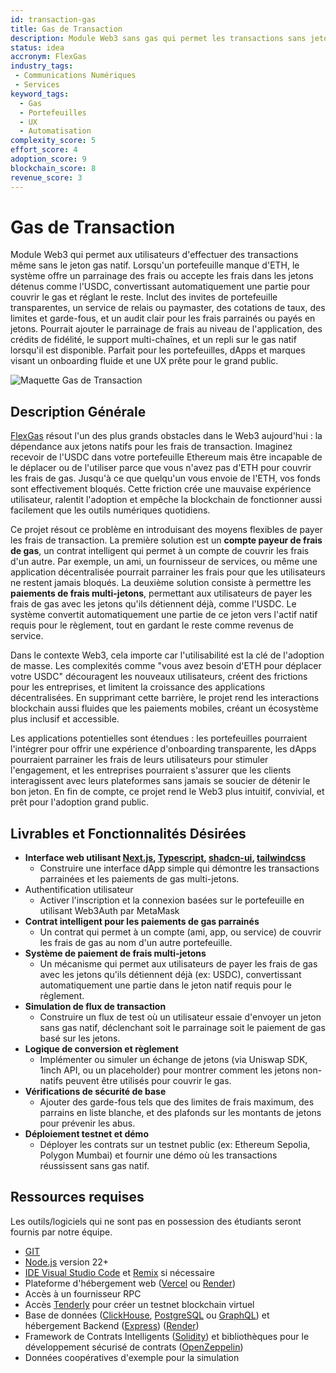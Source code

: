 ```yaml
---
id: transaction-gas
title: Gas de Transaction
description: Module Web3 sans gas qui permet les transactions sans jetons natifs en parrainant les frais ou en acceptant les stablecoins, avec conversion automatique, garde-fous, support multi-chaînes, et repli sur le gas pour une UX fluide dans les portefeuilles, dApps et marques.
status: idea
accronym: FlexGas
industry_tags:
 - Communications Numériques
 - Services
keyword_tags:
  - Gas
  - Portefeuilles
  - UX
  - Automatisation
complexity_score: 5
effort_score: 4
adoption_score: 9
blockchain_score: 8
revenue_score: 3
---
```



# Gas de Transaction

Module Web3 qui permet aux utilisateurs d'effectuer des transactions même sans le jeton gas natif. Lorsqu'un portefeuille manque d'ETH, le système offre un parrainage des frais ou accepte les frais dans les jetons détenus comme l'USDC, convertissant automatiquement une partie pour couvrir le gas et réglant le reste. Inclut des invites de portefeuille transparentes, un service de relais ou paymaster, des cotations de taux, des limites et garde-fous, et un audit clair pour les frais parrainés ou payés en jetons. Pourrait ajouter le parrainage de frais au niveau de l'application, des crédits de fidélité, le support multi-chaînes, et un repli sur le gas natif lorsqu'il est disponible. Parfait pour les portefeuilles, dApps et marques visant un onboarding fluide et une UX prête pour le grand public.

![Maquette Gas de Transaction](/images/project/transaction-gas.jpg)

## Description Générale

[FlexGas](https://flexgas.monark.io) résout l'un des plus grands obstacles dans le Web3 aujourd'hui : la dépendance aux jetons natifs pour les frais de transaction. Imaginez recevoir de l'USDC dans votre portefeuille Ethereum mais être incapable de le déplacer ou de l'utiliser parce que vous n'avez pas d'ETH pour couvrir les frais de gas. Jusqu'à ce que quelqu'un vous envoie de l'ETH, vos fonds sont effectivement bloqués. Cette friction crée une mauvaise expérience utilisateur, ralentit l'adoption et empêche la blockchain de fonctionner aussi facilement que les outils numériques quotidiens.

Ce projet résout ce problème en introduisant des moyens flexibles de payer les frais de transaction. La première solution est un **compte payeur de frais de gas**, un contrat intelligent qui permet à un compte de couvrir les frais d'un autre. Par exemple, un ami, un fournisseur de services, ou même une application décentralisée pourrait parrainer les frais pour que les utilisateurs ne restent jamais bloqués. La deuxième solution consiste à permettre les **paiements de frais multi-jetons**, permettant aux utilisateurs de payer les frais de gas avec les jetons qu'ils détiennent déjà, comme l'USDC. Le système convertit automatiquement une partie de ce jeton vers l'actif natif requis pour le règlement, tout en gardant le reste comme revenus de service.

Dans le contexte Web3, cela importe car l'utilisabilité est la clé de l'adoption de masse. Les complexités comme "vous avez besoin d'ETH pour déplacer votre USDC" découragent les nouveaux utilisateurs, créent des frictions pour les entreprises, et limitent la croissance des applications décentralisées. En supprimant cette barrière, le projet rend les interactions blockchain aussi fluides que les paiements mobiles, créant un écosystème plus inclusif et accessible.

Les applications potentielles sont étendues : les portefeuilles pourraient l'intégrer pour offrir une expérience d'onboarding transparente, les dApps pourraient parrainer les frais de leurs utilisateurs pour stimuler l'engagement, et les entreprises pourraient s'assurer que les clients interagissent avec leurs plateformes sans jamais se soucier de détenir le bon jeton. En fin de compte, ce projet rend le Web3 plus intuitif, convivial, et prêt pour l'adoption grand public.

## Livrables et Fonctionnalités Désirées

- **Interface web utilisant [Next.js](https://nextjs.org/), [Typescript](https://www.typescriptlang.org/), [shadcn-ui](https://ui.shadcn.com/), [tailwindcss](https://tailwindcss.com/)**
   - Construire une interface dApp simple qui démontre les transactions parrainées et les paiements de gas multi-jetons.
- Authentification utilisateur
   - Activer l'inscription et la connexion basées sur le portefeuille en utilisant Web3Auth par MetaMask
- **Contrat intelligent pour les paiements de gas parrainés**
   - Un contrat qui permet à un compte (ami, app, ou service) de couvrir les frais de gas au nom d'un autre portefeuille.
- **Système de paiement de frais multi-jetons**
   - Un mécanisme qui permet aux utilisateurs de payer les frais de gas avec les jetons qu'ils détiennent déjà (ex: USDC), convertissant automatiquement une partie dans le jeton natif requis pour le règlement.
- **Simulation de flux de transaction**
   - Construire un flux de test où un utilisateur essaie d'envoyer un jeton sans gas natif, déclenchant soit le parrainage soit le paiement de gas basé sur les jetons.
- **Logique de conversion et règlement**
   - Implémenter ou simuler un échange de jetons (via Uniswap SDK, 1inch API, ou un placeholder) pour montrer comment les jetons non-natifs peuvent être utilisés pour couvrir le gas.
- **Vérifications de sécurité de base**
   - Ajouter des garde-fous tels que des limites de frais maximum, des parrains en liste blanche, et des plafonds sur les montants de jetons pour prévenir les abus.
- **Déploiement testnet et démo**
   - Déployer les contrats sur un testnet public (ex: Ethereum Sepolia, Polygon Mumbai) et fournir une démo où les transactions réussissent sans gas natif.

## Ressources requises

Les outils/logiciels qui ne sont pas en possession des étudiants seront fournis par notre équipe.

- [GIT](https://git-scm.com/)
- [Node.js](https://nodejs.org/) version 22+
- [IDE Visual Studio Code](https://code.visualstudio.com/) et [Remix](https://remix-project.org/) si nécessaire
- Plateforme d'hébergement web ([Vercel](https://vercel.com/) ou [Render](https://render.com/))
- Accès à un fournisseur RPC
- Accès [Tenderly](https://tenderly.co/) pour créer un testnet blockchain virtuel
- Base de données ([ClickHouse](https://clickhouse.com/), [PostgreSQL](https://www.postgresql.org/) ou [GraphQL](https://graphql.org/)) et hébergement Backend ([Express](https://expressjs.com/)) ([Render](https://render.com/))
- Framework de Contrats Intelligents ([Solidity](https://soliditylang.org/)) et bibliothèques pour le développement sécurisé de contrats ([OpenZeppelin](https://www.openzeppelin.com/))
- Données coopératives d'exemple pour la simulation